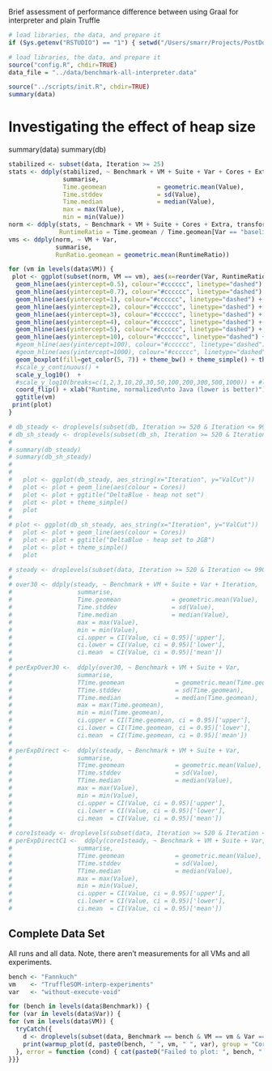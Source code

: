Brief assessment of performance difference between using Graal for
interpreter and plain Truffle

```r
# load libraries, the data, and prepare it
if (Sys.getenv("RSTUDIO") == "1") { setwd("/Users/smarr/Projects/PostDoc/COMPARE-TRACE-EVAL/experiments/jit-jitter/") }

# load libraries, the data, and prepare it
source("config.R", chdir=TRUE)
data_file = "../data/benchmark-all-interpreter.data"

source("../scripts/init.R", chdir=TRUE)
summary(data)
```



# Investigating the effect of heap size

summary(data)
summary(db)
```r
stabilized <- subset(data, Iteration >= 25)
stats <- ddply(stabilized, ~ Benchmark + VM + Suite + Var + Cores + Extra,
               summarise,
               Time.geomean              = geometric.mean(Value),
               Time.stddev               = sd(Value),
               Time.median               = median(Value),
               max = max(Value),
               min = min(Value))
norm <- ddply(stats, ~ Benchmark + VM + Suite + Cores + Extra, transform,
              RuntimeRatio = Time.geomean / Time.geomean[Var == "baseline"])
vms <- ddply(norm, ~ VM + Var,
             summarise,
             RunRatio.geomean = geometric.mean(RuntimeRatio))
```

```r
for (vm in levels(data$VM)) {
 plot <- ggplot(subset(norm, VM == vm), aes(x=reorder(Var, RuntimeRatio, FUN=function (x) -median(x)), Var, y=RuntimeRatio)) +
  geom_hline(aes(yintercept=0.5), colour="#cccccc", linetype="dashed") +
  geom_hline(aes(yintercept=0.7), colour="#cccccc", linetype="dashed") +
  geom_hline(aes(yintercept=1), colour="#cccccc", linetype="dashed") +
  geom_hline(aes(yintercept=2), colour="#cccccc", linetype="dashed") +
  geom_hline(aes(yintercept=3), colour="#cccccc", linetype="dashed") +
  geom_hline(aes(yintercept=4), colour="#cccccc", linetype="dashed") +
  geom_hline(aes(yintercept=5), colour="#cccccc", linetype="dashed") +
  geom_hline(aes(yintercept=10), colour="#cccccc", linetype="dashed") +
  #geom_hline(aes(yintercept=100), colour="#cccccc", linetype="dashed") +
  #geom_hline(aes(yintercept=1000), colour="#cccccc", linetype="dashed") +
  geom_boxplot(fill=get_color(5, 7)) + theme_bw() + theme_simple() + theme(axis.text.x = element_text(angle= 90, vjust=0.5, hjust=1)) +
  #scale_y_continuous() +
  scale_y_log10()  +
  #scale_y_log10(breaks=c(1,2,3,10,20,30,50,100,200,300,500,1000)) + #limit=c(0,30), breaks=seq(0,100,5), expand = c(0,0)
  coord_flip() + xlab("Runtime, normalized\nto Java (lower is better)") +
  ggtitle(vm)
 print(plot)
}
```



```r
# db_steady <- droplevels(subset(db, Iteration >= 520 & Iteration <= 990))
# db_sh_steady <- droplevels(subset(db_sh, Iteration >= 520 & Iteration <= 990))
# 
# summary(db_steady)
# summary(db_sh_steady)
# 
# 
#   plot <- ggplot(db_steady, aes_string(x="Iteration", y="ValCut"))
#   plot <- plot + geom_line(aes(colour = Cores))
#   plot <- plot + ggtitle("DeltaBlue - heap not set")
#   plot <- plot + theme_simple()
#   plot
# 
# plot <- ggplot(db_sh_steady, aes_string(x="Iteration", y="ValCut"))
#   plot <- plot + geom_line(aes(colour = Cores))
#   plot <- plot + ggtitle("DeltaBlue - heap set to 2GB")
#   plot <- plot + theme_simple()
#   plot
```




```r
# steady <- droplevels(subset(data, Iteration >= 520 & Iteration <= 990))
# 
# over30 <- ddply(steady, ~ Benchmark + VM + Suite + Var + Iteration,
#                  summarise,
#                  Time.geomean              = geometric.mean(Value),
#                  Time.stddev               = sd(Value),
#                  Time.median               = median(Value),
#                  max = max(Value),
#                  min = min(Value),
#                  ci.upper = CI(Value, ci = 0.95)['upper'],
#                  ci.lower = CI(Value, ci = 0.95)['lower'],
#                  ci.mean  = CI(Value, ci = 0.95)['mean'])
# 
# perExpOver30 <-  ddply(over30, ~ Benchmark + VM + Suite + Var,
#                  summarise,
#                  TTime.geomean              = geometric.mean(Time.geomean),
#                  TTime.stddev               = sd(Time.geomean),
#                  TTime.median               = median(Time.geomean),
#                  max = max(Time.geomean),
#                  min = min(Time.geomean),
#                  ci.upper = CI(Time.geomean, ci = 0.95)['upper'],
#                  ci.lower = CI(Time.geomean, ci = 0.95)['lower'],
#                  ci.mean  = CI(Time.geomean, ci = 0.95)['mean'])
# 
# perExpDirect <-  ddply(steady, ~ Benchmark + VM + Suite + Var,
#                  summarise,
#                  TTime.geomean              = geometric.mean(Value),
#                  TTime.stddev               = sd(Value),
#                  TTime.median               = median(Value),
#                  max = max(Value),
#                  min = min(Value),
#                  ci.upper = CI(Value, ci = 0.95)['upper'],
#                  ci.lower = CI(Value, ci = 0.95)['lower'],
#                  ci.mean  = CI(Value, ci = 0.95)['mean'])
# 
# core1steady <- droplevels(subset(data, Iteration >= 520 & Iteration <= 990 & Cores == 1))
# perExpDirectC1 <-  ddply(core1steady, ~ Benchmark + VM + Suite + Var,
#                  summarise,
#                  TTime.geomean              = geometric.mean(Value),
#                  TTime.stddev               = sd(Value),
#                  TTime.median               = median(Value),
#                  max = max(Value),
#                  min = min(Value),
#                  ci.upper = CI(Value, ci = 0.95)['upper'],
#                  ci.lower = CI(Value, ci = 0.95)['lower'],
#                  ci.mean  = CI(Value, ci = 0.95)['mean'])
```


## Complete Data Set

All runs and all data. Note, there aren't measurements for all VMs and all
experiments.

```r
bench <- "Fannkuch"
vm    <- "TruffleSOM-interp-experiments"
var   <- "without-execute-void"

for (bench in levels(data$Benchmark)) {
for (var in levels(data$Var)) {
for (vm in levels(data$VM)) {
  tryCatch({
    d <- droplevels(subset(data, Benchmark == bench & VM == vm & Var == var))
    print(warmup_plot(d, paste0(bench, " ", vm, " ", var), group = "Cores"))
  }, error = function (cond) { cat(paste0("Failed to plot: ", bench, " ", vm, " ", var)) })
}}}
```
